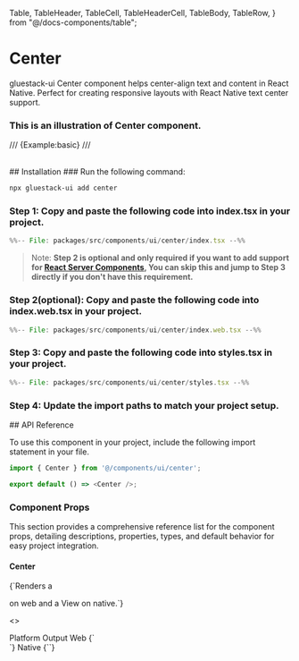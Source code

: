   Table,
  TableHeader,
  TableCell,
  TableHeaderCell,
  TableBody,
  TableRow,
} from "@/docs-components/table";

# Center
gluestack-ui Center component helps center-align text and content in React Native. Perfect for creating responsive layouts with React Native text center support.

### This is an illustration of Center component.
/// {Example:basic} ///

<br />
## Installation

<Tabs>
<TabItem label="CLI">
### Run the following command:

```bash
npx gluestack-ui add center
```
</TabItem>
<TabItem label="Manual">

### Step 1: Copy and paste the following code into index.tsx in your project.

```jsx 
%%-- File: packages/src/components/ui/center/index.tsx --%% 
```

> Note: **Step 2 is optional and only required if you want to add support for [React Server Components](https://vercel.com/blog/understanding-react-server-components), You can skip this and jump to Step 3 directly if you don't have this requirement.**

### Step 2(optional): Copy and paste the following code into index.web.tsx in your project.

```jsx 
%%-- File: packages/src/components/ui/center/index.web.tsx --%% 
```

### Step 3: Copy and paste the following code into styles.tsx in your project.

```jsx 
%%-- File: packages/src/components/ui/center/styles.tsx --%% 
```

### Step 4: Update the import paths to match your project setup.

</TabItem>
</Tabs>
## API Reference

To use this component in your project, include the following import statement in your file.

```ts   
import { Center } from '@/components/ui/center';
```

```ts
export default () => <Center />;
```

### Component Props

This section provides a comprehensive reference list for the component props, detailing descriptions, properties, types, and default behavior for easy project integration.

#### Center

<p>{`Renders a <div /> on web and a View on native.`}</p>

<>
  <Table>
    <TableHeader>
      <TableHeaderCell>Platform</TableHeaderCell>
      <TableHeaderCell>Output</TableHeaderCell>
    </TableHeader>
    <TableBody>
      <TableRow>
        <TableCell><InlineCode>Web</InlineCode></TableCell>
        <TableCell>{`<div />`}</TableCell>
      </TableRow>
      <TableRow>
        <TableCell><InlineCode>Native</InlineCode></TableCell>
        <TableCell>{`<View />`}</TableCell>
      </TableRow>
    </TableBody>
  </Table>
</>